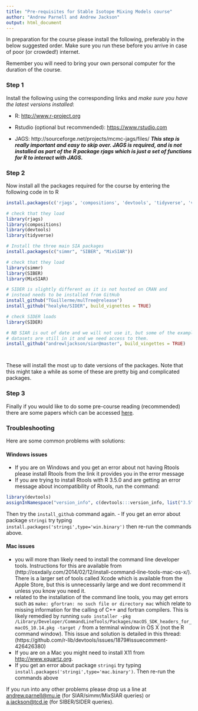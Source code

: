 ```yaml
---
title: "Pre-requisites for Stable Isotope Mixing Models course"
author: "Andrew Parnell and Andrew Jackson"
output: html_document
---
```


In preparation for the course please install the following, preferably in the below suggested order. Make sure you run these before you arrive in case of poor (or crowded!) internet.

Remember you will need to bring your own personal computer for the duration of the course.

### Step 1

Install the following using the corresponding links and *make sure you have the latest versions installed*:

-	R: [http://www.r-project.org](http://www.r-project.org)

-	Rstudio (optional but recommended): [https://www.rstudio.com](https://www.rstudio.com)

-	JAGS: http://sourceforge.net/projects/mcmc-jags/files/ **_This step is really important and easy to skip over. JAGS is required, and is not installed as part of the R package rjags which is just a set of functions for R to interact with JAGS._**

### Step 2

Now install all the packages required for the course by entering the following code in to R

```r
install.packages(c('rjags', 'compositions', 'devtools', 'tidyverse', 'vegan', 'ellipse'))

# check that they load
library(rjags)
library(compositions)
library(devtools) 
library(tidyverse)

# Install the three main SIA packages
install.packages(c("simmr", "SIBER", "MixSIAR"))

# check that they load
library(simmr)
library(SIBER)
library(MixSIAR)

# SIDER is slightly different as it is not hosted on CRAN and 
# instead needs to be installed from GitHub
install_github("TGuillerme/mulTree@release")
install_github("healyke/SIDER", build_vignettes = TRUE) 

# check SIDER loads
library(SIDER)

# NB SIAR is out of date and we will not use it, but some of the example
# datasets are still in it and we need access to them.
install_github("andrewljackson/siar@master", build_vingettes = TRUE)




```

These will install the most up to date versions of the packages. Note that this might take a while as some of these are pretty big and complicated packages.

 
### Step 3
 
Finally if you would like to do some pre-course reading (recommended) there are some papers which can be accessed [here](https://github.com/andrewcparnell/simms_course/tree/master/papers).


### Troubleshooting

Here are some common problems with solutions:

#### Windows issues

  - If you are on Windows and you get an error about not having Rtools please install Rtools from the link it provides you in the error message
  - If you are trying to install Rtools with R 3.5.0 and are getting an error message about incompatibility of Rtools, run the command:
```r
library(devtools)
assignInNamespace("version_info", c(devtools:::version_info, list("3.5" = list(version_min = "3.3.0", version_max = "99.99.99", path = "bin"))), "devtools")
```
Then try the `install_github` command again.
- If you get an error about package `stringi` try typing `install.packages('stringi',type='win.binary')` then re-run the commands above.
  

#### Mac issues

  - you will more than likely need to install the command line developer tools. Instructions for this are available from (http://osxdaily.com/2014/02/12/install-command-line-tools-mac-os-x/). There is a larger set of tools called Xcode which is available from the Apple Store, but this is unnecessarily large and we dont recommend it unless you know you need it.
  - related to the installation of the command line tools, you may get errors such as `make: gfortran: no such file or directory mac` which relate to missing information for the calling of C++ and fortran compilers. This is likely remedied by running `sudo installer -pkg /Library/Developer/CommandLineTools/Packages/macOS_SDK_headers_for_macOS_10.14.pkg -target /` from a terminal window in OS X (not the R command window). This issue and solution is detailed in this thread: (https://github.com/r-lib/devtools/issues/1879#issuecomment-426426380)
  - If you are on a Mac you might need to install X11 from [http://www.xquartz.org](http://www.xquartz.org). 
  - If you get an error about package `stringi` try typing `install.packages('stringi',type='mac.binary')`. Then re-run the commands above
  <!-- - If you get some errors about `pandoc` when installing simmr leave out the `build_vignettes=TRUE` argument -->


If you run into any other problems please drop us a line at <andrew.parnell@mu.ie> (for SIAR/simmr/MixSIAR queries) or <a.jackson@tcd.ie> (for SIBER/SIDER queries).

